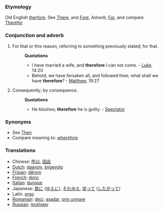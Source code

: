 ===Etymology===
Old English [[therfore]]. See [[There]], and [[Fore]], ''Adverb'', [[For]], and compare [[Therefor]]
===Conjunction and adverb===
#For that or this reason, referring to something previously stated; for that.
#:'''Quotations'''
#:*I have married a wife, and '''therefore''' I can not come. - [[Luke]], 14:20
#:*Behold, we have forsaken all, and followed thee; what shall we have '''therefore'''? - [[Matthew]], 19:27
#Consequently; by consequence.
#:'''Quotations'''
#:*He blushes; '''therefore''' he is guilty. - [[Spectator]]
===Synonyms===
*See [[Then]]
*Compare meaning to: [[wherefore]]

===Translations===
*Chinese: [[所以]], [[因此]]
*[[Dutch]]: [[daarom]], [[bijgevolg]]
*[[Frisian]]: [[dêrom]]
*[[French]]: [[donc]]
*[[Italian]]: [[dunque]]
*Japanese: [[故に]] ([[ゆえに]]), [[それゆえ]], [[従って]] ([[したがって]])
*Latin: [[ergo]]
*[[Romanian]]: [[deci]], [[aşadar]], [[prin urmare]]
*[[Russian]]: [[поэтому|поэ́тому]]